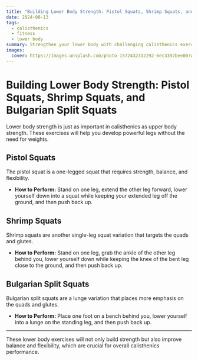 ```yaml
---
title: "Building Lower Body Strength: Pistol Squats, Shrimp Squats, and Bulgarian Split Squats"
date: 2024-08-13
tags:
  - calisthenics
  - fitness
  - lower body
summary: Strengthen your lower body with challenging calisthenics exercises like pistol squats, shrimp squats, and Bulgarian split squats. Learn how to perform these moves and their benefits.
images:
  cover: https://images.unsplash.com/photo-1572432332292-6ec3392bee00?w=800&auto=format&fit=crop&q=60&ixlib=rb-4.0.3&ixid=M3wxMjA3fDB8MHxzZWFyY2h8Mnx8cGlzdG9sJTIwc3F1YXR8ZW58MHx8MHx8fDA%3D
---
```


# Building Lower Body Strength: Pistol Squats, Shrimp Squats, and Bulgarian Split Squats

Lower body strength is just as important in calisthenics as upper body strength. These exercises will help you develop powerful legs without the need for weights.

## Pistol Squats

The pistol squat is a one-legged squat that requires strength, balance, and flexibility.

- **How to Perform:** Stand on one leg, extend the other leg forward, lower yourself down into a squat while keeping your extended leg off the ground, and then push back up.

## Shrimp Squats

Shrimp squats are another single-leg squat variation that targets the quads and glutes.

- **How to Perform:** Stand on one leg, grab the ankle of the other leg behind you, lower yourself down while keeping the knee of the bent leg close to the ground, and then push back up.

## Bulgarian Split Squats

Bulgarian split squats are a lunge variation that places more emphasis on the quads and glutes.

- **How to Perform:** Place one foot on a bench behind you, lower yourself into a lunge on the standing leg, and then push back up.

---

These lower body exercises will not only build strength but also improve balance and flexibility, which are crucial for overall calisthenics performance.
